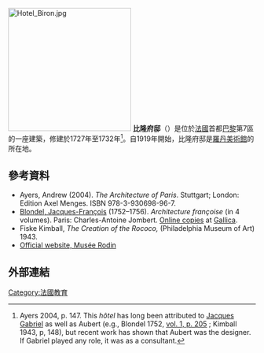 [[Image:Hotel_Biron.jpg|250px]]
'''比隆府邸'''（{{lang-fr|Hôtel Biron}}）是位於[[法國|法國]]首都[[巴黎|巴黎]]第7區的一座建築，修建於1727年至1732年<ref>Ayers 2004, p. 147. This ''hôtel'' has long been attributed to [[Jacques_Gabriel|Jacques Gabriel]] as well as Aubert (e.g., Blondel 1752, [http://gallica.bnf.fr/ark:/12148/bpt6k108033j/f229.image.r=.langEN vol. 1, p. 205] {{Wayback|url=http://gallica.bnf.fr/ark:/12148/bpt6k108033j/f229.image.r=.langEN |date=20160201045635 }}; Kimball 1943, p, 148), but recent work has shown that Aubert was the designer. If Gabriel played any role, it was as a consultant.</ref>。自1919年開始，比隆府邸是[[羅丹美術館|羅丹美術館]]的所在地。
==參考資料==
{{reflist}}
*Ayers, Andrew (2004). ''The Architecture of Paris''. Stuttgart; London: Edition Axel Menges. ISBN 978-3-930698-96-7.
*[[Blondel,_Jacques-François|Blondel, Jacques-François]] (1752–1756). ''Architecture françoise'' (in 4 volumes). Paris: Charles-Antoine Jombert. [http://gallica.bnf.fr/Search?adva=1&adv=1&tri=title_sort&t_relation=%22Notice+d%27ensemble+%3A+http%3A%2F%2Fcatalogue.bnf.fr%2Fark%3A%2F12148%2Fcb30115155h%22&lang=en Online copies] {{Wayback|url=http://gallica.bnf.fr/Search?adva=1&adv=1&tri=title_sort&t_relation=%22Notice+d%27ensemble+%3A+http%3A%2F%2Fcatalogue.bnf.fr%2Fark%3A%2F12148%2Fcb30115155h%22&lang=en |date=20130619081857 }} at [[Gallica|Gallica]].
*Fiske Kimball, ''The Creation of the Rococo,'' (Philadelphia Museum of Art) 1943.
*[https://web.archive.org/web/20110406115207/http://www.musee-rodin.fr/welcome.htm Official website, Musée Rodin]
== 外部連結 ==
{{coord|48|51|19|N|2|18|57|E|type:landmark|display=title}}
{{Commonscat|Hôtel Biron}}

[[Category:法國教育|Category:法國教育]]